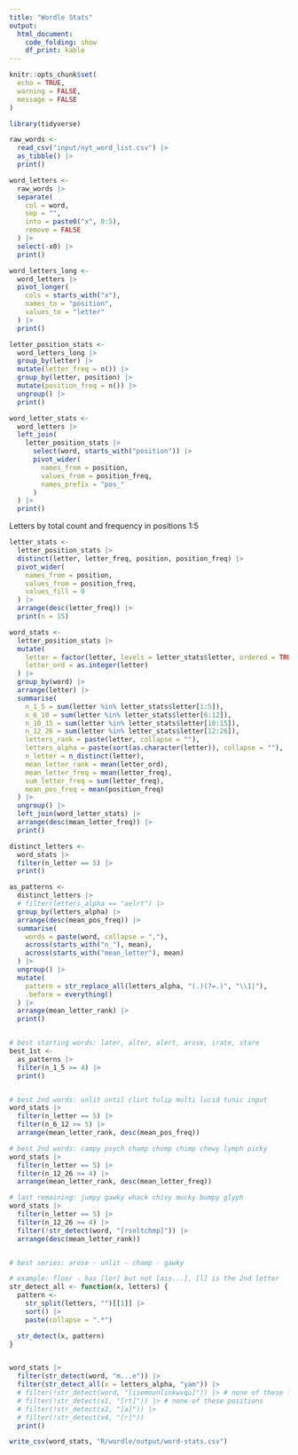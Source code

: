 ```yaml
---
title: "Wordle Stats"
output: 
  html_document:
    code_folding: show
    df_print: kable
---
```


```r
knitr::opts_chunk$set(
  echo = TRUE,
  warning = FALSE,
  message = FALSE
)
```


```r
library(tidyverse)

```


```r
raw_words <-
  read_csv("input/nyt_word_list.csv") |>
  as_tibble() |>
  print()

word_letters <-
  raw_words |>
  separate(
    col = word,
    sep = "",
    into = paste0("x", 0:5),
    remove = FALSE
  ) |>
  select(-x0) |>
  print()

```

```r
word_letters_long <- 
  word_letters |> 
  pivot_longer(
    cols = starts_with("x"),
    names_to = "position",
    values_to = "letter"
  ) |> 
  print()

```

```r
letter_position_stats <- 
  word_letters_long |> 
  group_by(letter) |> 
  mutate(letter_freq = n()) |> 
  group_by(letter, position) |> 
  mutate(position_freq = n()) |> 
  ungroup() |> 
  print()

```

```r
word_letter_stats <- 
  word_letters |> 
  left_join(
    letter_position_stats |> 
      select(word, starts_with("position")) |> 
      pivot_wider(
        names_from = position,
        values_from = position_freq,
        names_prefix = "pos_"
      )
  ) |> 
  print()

```

Letters by total count and frequency in positions 1:5
```r
letter_stats <- 
  letter_position_stats |> 
  distinct(letter, letter_freq, position, position_freq) |> 
  pivot_wider(
    names_from = position,
    values_from = position_freq,
    values_fill = 0
  ) |> 
  arrange(desc(letter_freq)) |> 
  print(n = 15)

```

```r
word_stats <- 
  letter_position_stats |> 
  mutate(
    letter = factor(letter, levels = letter_stats$letter, ordered = TRUE),
    letter_ord = as.integer(letter)
  ) |> 
  group_by(word) |> 
  arrange(letter) |> 
  summarise(
    n_1_5 = sum(letter %in% letter_stats$letter[1:5]),
    n_6_10 = sum(letter %in% letter_stats$letter[6:12]),
    n_10_15 = sum(letter %in% letter_stats$letter[10:15]),
    n_12_26 = sum(letter %in% letter_stats$letter[12:26]),
    letters_rank = paste(letter, collapse = ""),
    letters_alpha = paste(sort(as.character(letter)), collapse = ""),
    n_letter = n_distinct(letter),
    mean_letter_rank = mean(letter_ord),
    mean_letter_freq = mean(letter_freq),
    sum_letter_freq = sum(letter_freq),
    mean_pos_freq = mean(position_freq)
  ) |> 
  ungroup() |> 
  left_join(word_letter_stats) |> 
  arrange(desc(mean_letter_freq)) |> 
  print()

```

```r
distinct_letters <-
  word_stats |> 
  filter(n_letter == 5) |> 
  print()

as_patterns <-
  distinct_letters |>
  # filter(letters_alpha == "aelrt") |> 
  group_by(letters_alpha) |> 
  arrange(desc(mean_pos_freq)) |> 
  summarise(
    words = paste(word, collapse = ","),
    across(starts_with("n_"), mean),
    across(starts_with("mean_letter"), mean)
  ) |> 
  ungroup() |> 
  mutate(
    pattern = str_replace_all(letters_alpha, "(.)(?=.)", "\\1|"),
    .before = everything()
  ) |> 
  arrange(mean_letter_rank) |> 
  print()


# best starting words: later, alter, alert, arose, irate, stare
best_1st <-
  as_patterns |> 
  filter(n_1_5 >= 4) |> 
  print()


# best 2nd words: unlit until clint tulip multi lucid tunic input
word_stats |> 
  filter(n_letter == 5) |> 
  filter(n_6_12 >= 5) |> 
  arrange(mean_letter_rank, desc(mean_pos_freq))

# best 2nd words: campy psych champ chomp chimp chewy lymph picky
word_stats |> 
  filter(n_letter == 5) |> 
  filter(n_12_26 >= 4) |> 
  arrange(mean_letter_rank, desc(mean_letter_freq))

# last remaining: jumpy gawky whack chivy mucky bumpy glyph
word_stats |> 
  filter(n_letter == 5) |> 
  filter(n_12_26 >= 4) |> 
  filter(!str_detect(word, "[rsnltchmp]")) |> 
  arrange(desc(mean_letter_rank))


# best series: arose - unlit - champ - gawky

# example: floor - has [lor] but not [ais...], [l] is the 2nd letter
str_detect_all <- function(x, letters) {
  pattern <-
    str_split(letters, "")[[1]] |> 
    sort() |> 
    paste(collapse = ".*")

  str_detect(x, pattern)
}


word_stats |> 
  filter(str_detect(word, "m...e")) |> 
  filter(str_detect_all(x = letters_alpha, "yam")) |> 
  # filter(!str_detect(word, "[isemounlinkwvqu]")) |> # none of these letters
  # filter(!str_detect(x1, "[rt]")) |> # none of these positions
  # filter(!str_detect(x2, "[a]")) |>
  # filter(!str_detect(x4, "[r]"))
  print()
```

```r
write_csv(word_stats, "R/wordle/output/word-stats.csv")
```
